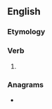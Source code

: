 ==English==

===Etymology===
{{suffix|en|desire|est}}

===Verb===
{{head|en|verb form}}

# {{en-archaic second-person singular of|desire}}

===Anagrams===
* {{anagrams|en|a=deeirsst|desister|diesters|editress|reedists|resisted|sistered}}